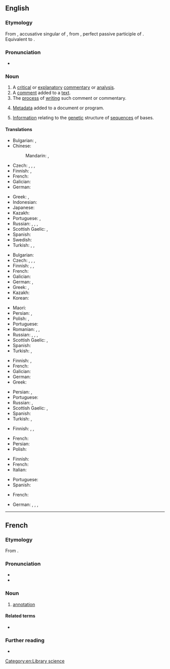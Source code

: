 ==English==

===Etymology===
From {{etyl|la|en}} {{m|la|annotātiōnem}}, accusative singular of {{m|la|annotātiō||remark, annotation}}, from {{m|la|annotātus}}, perfect passive participle of {{m|la|annotō||note down, remark}}. Equivalent to {{suffix|en|annotate|ion}}.

===Pronunciation===
* {{rhymes|en|eɪʃən|s=4}}

===Noun===
{{wikipedia}}
{{en-noun|~}}

# A [[critical]] or [[explanatory]] [[commentary]] or [[analysis]].
# A [[comment]] added to a [[text]].
# The [[process]] of [[writing]] such comment or commentary.
# {{lb|en|computing}} [[metadata|Metadata]] added to a document or program.
# {{lb|en|genetics}} [[information|Information]] relating to the [[genetic]] structure of [[sequence]]s of bases.

====Translations====
{{trans-top|critical or explanatory commentary or analysis}}
* Bulgarian: {{t+|bg|коментар}}, {{t|bg|анотация}}
* Chinese:
*: Mandarin: {{t+|cmn|註解|sc=Hani}}, {{t+|cmn|注解|tr=zhùjiě|sc=Hani}}
* Czech: {{t+|cs|anotace|f}}, {{t+|cs|poznámka|f}}, {{t|cs|vysvětlivka|f}}, {{t+|cs|komentář|m}}
* Finnish: {{t+|fi|huomautus}}, {{t+|fi|kommentti}}
* French: {{t+|fr|annotation|f}}
* Galician: {{t+|gl|anotación|f}}
* German: {{t+|de|Kommentar|m}}
{{trans-mid}}
* Greek: {{t+|el|επισημείωση|f|sc=Grek}}, {{t+|el|σχολιασμός|m}}
* Indonesian: {{t+|id|anotasi}}
* Japanese: {{t+|ja|注解|tr=ちゅうかい, chūkai|sc=Jpan}}
* Kazakh: {{t|kk|аңдатпа}}
* Portuguese: {{t+|pt|comentário|m}}, {{t+|pt|anotação|f}}
* Russian: {{t+|ru|коммента́рий|m}}, {{t+|ru|примеча́ние|n}}, {{t+|ru|поясне́ние|n}}, {{t+|ru|аннота́ция|f}}
* Scottish Gaelic: {{t|gd|mìneachadh|m}}, {{t|gd|notachadh|m}}
* Spanish: {{t|es|anotación|f}}
* Swedish: {{t+|sv|anteckning}}
* Turkish: {{t+|tr|belirtim}}, {{t|tr|açıklayıcı not}}, {{t|tr|bilgi notu}}
{{trans-bottom}}

{{trans-top|comment added to a text}}
* Bulgarian: {{t|bg|обяснителна бележка}}
* Czech: {{t+|cs|anotace|f}}, {{t+|cs|poznámka|f}}, {{t|cs|vysvětlivka|f}}, {{t+|cs|komentář|m}}
* Finnish: {{t|fi|reunahuomautus}}, {{t+|fi|huomautus}}, {{t+|fi|kommentti}}
* French: {{t+|fr|annotation|f}}
* Galician: {{t+|gl|anotación|f}}
* German: {{t+|de|Anmerkung|f}}, {{t+|de|Bemerkung|f}}
* Greek: {{t+|el|υποσημείωση|f|sc=Grek}}, {{t+|el|σχόλιο|f|sc=Grek}}
* Kazakh: {{t|kk|аңдатпа}}
* Korean: {{t|ko|주해(注解)}}
{{trans-mid}}
* Maori: {{t|mi|tuhipoka}}
* Persian: {{t|fa|حاشیه‌نویسی|tr=hâšiye-nevisi|sc=fa-Arab}}, {{t+|fa|فرانویس}}
* Polish: {{t+|pl|adnotacja|f}}, {{t+|pl|dopisek|m}}
* Portuguese: {{t+|pt|anotação|f}}
* Romanian: {{t+|ro|adnotare|f}}, {{t+|ro|notă|f}}, {{t+|ro|remarcă|f}}
* Russian: {{t+|ru|коммента́рий|m}}, {{t+|ru|примеча́ние|n}}, {{t+|ru|поясне́ние|n}}, {{t+|ru|аннота́ция|f}}
* Scottish Gaelic: {{t|gd|mìneachadh|m}}, {{t|gd|notachadh|m}}
* Spanish: {{t|es|anotación|f}}
* Turkish: {{t+|tr|dipnot}}, {{t|tr|hāşiye}}
{{trans-bottom}}

{{trans-top|process of writing a comment or commentary}}
* Finnish: {{t+|fi|kommentointi}}, {{t|fi|huomiointi}}
* French: {{t+|fr|annotation|m}}
* Galician: {{t+|gl|anotación|f}}
* German: {{t|de|Kommentierung|f}}
* Greek: {{t+|el|σχολιασμός|m|sc=Grek}}
{{trans-mid}}
* Persian: {{t+|fa|فرانوشتن}}, {{t|fa|فرانویسش}}
* Portuguese: {{t+|pt|anotação|f}}
* Russian: {{t+|ru|анноти́рование|n}}, {{t+|ru|комменти́рование|n}}
* Scottish Gaelic: {{t|gd|mìneachadh|m}}, {{t|gd|notachadh|m}}
* Spanish: {{t|es|anotación|f}}
* Turkish: {{l|tr|not}} {{t+|tr|ekleme}}, {{l|tr|şerh}} {{t+|tr|ekleme}}
{{trans-bottom}}

{{trans-top|metadata added to a document or program}}
* Finnish: {{t+|fi|merkintä}}, {{t+|fi|kommentti}}, {{t+|fi|huomautus}}
{{trans-mid}}
* French: {{t+|fr|commentaire|m}}
* Persian: {{t+|fa|فرانوشت}}
* Polish: {{t+|pl|adnotacja|f}}
{{trans-bottom}}

{{trans-top|information relating to the genetic structure of sequences of bases}}
* Finnish: {{t|fi|annotaatio}}
* French: {{t+|fr|annotation}}
* Italian: {{t+|it|annotazione}}
{{trans-mid}}
* Portuguese: {{t+|pt|anotação}}
* Spanish: {{t|es|anotación}}
{{trans-bottom}}

{{checktrans-top}}
* French: {{t+check|fr|annotation|f}}
{{trans-mid}}
* German: {{t-check|de|Annotation|f}}, {{t+check|de|Anmerkung|f}}, {{t+check|de|Kommentar|m}}, {{t+check|de|Erläuterung|f}}
{{trans-bottom}}

[[Category:en:Library science]]

----

==French==

===Etymology===
From {{der|fr|la|annotātiō}}.

===Pronunciation===
* {{fr-IPA}}
* {{audio|fr|LL-Q150 (fra)-DSwissK-annotation.wav|Audio}}

===Noun===
{{fr-noun|f}}

# [[#Noun|annotation]]

====Related terms====
* {{l|fr|annoter}}

===Further reading===
* {{R:TLFi}}
